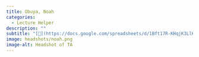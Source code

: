 ```yaml
---
title: Obuya, Noah
categories: 
  - Lecture Helper
description: ""
subtitle: "[🔗](https://docs.google.com/spreadsheets/d/1Bft17R-KHqjK3LlK8aRUEQCGmtnFaH0BgVX830SysOE/edit?usp=sharing)"
image: headshots/noah.png
image-alt: Headshot of TA
---
```


